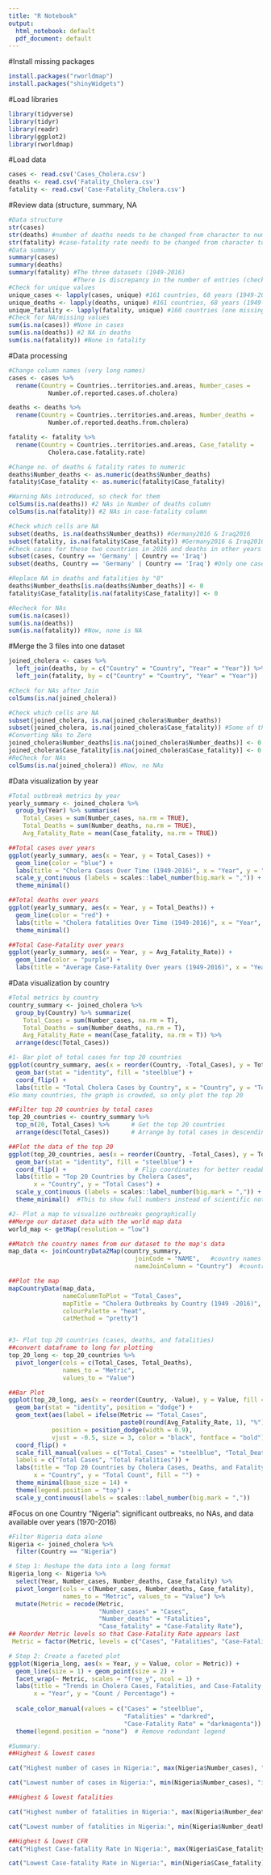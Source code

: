 ---
title: "R Notebook"
output:
  html_notebook: default
  pdf_document: default
---
#Install missing packages
```{r}
install.packages("rworldmap")
install.packages("shinyWidgets")
```

#Load libraries
```{r}
library(tidyverse)
library(tidyr)
library(readr)
library(ggplot2)
library(rworldmap)
```
#Load data
```{r}
cases <- read.csv('Cases_Cholera.csv')
deaths <- read.csv('Fatality_Cholera.csv')
fatality <- read.csv('Case-Fatality_Cholera.csv')
```
#Review data (structure, summary, NA
```{r}
#Data structure
str(cases)
str(deaths) #number of deaths needs to be changed from character to numeric
str(fatality) #case-fatality rate needs to be changed from character to numeric
#Data summary
summary(cases)
summary(deaths)
summary(fatality) #The three datasets (1949-2016)
                  #There is discrepancy in the number of entries (check for NA & empty cells)
#Check for unique values
unique_cases <- lapply(cases, unique) #161 countries, 68 years (1949-2016)
unique_deaths <- lapply(deaths, unique) #161 countries, 68 years (1949-2016)
unique_fatality <- lapply(fatality, unique) #160 countries (one missing), 68 years (1949-2016)
#Check for NA/missing values
sum(is.na(cases)) #None in cases
sum(is.na(deaths)) #2 NA in deaths
sum(is.na(fatality)) #None in fatality
```
#Data processing
```{r}
#Change column names (very long names)
cases <- cases %>%
  rename(Country = Countries..territories.and.areas, Number_cases =
           Number.of.reported.cases.of.cholera)

deaths <- deaths %>%
  rename(Country = Countries..territories.and.areas, Number_deaths =
           Number.of.reported.deaths.from.cholera)

fatality <- fatality %>%
  rename(Country = Countries..territories.and.areas, Case_fatality =
           Cholera.case.fatality.rate)

#Change no. of deaths & fatality rates to numeric
deaths$Number_deaths <- as.numeric(deaths$Number_deaths)
fatality$Case_fatality <- as.numeric(fatality$Case_fatality)

#Warning NAs introduced, so check for them
colSums(is.na(deaths)) #2 NAs in Number of deaths column
colSums(is.na(fatality)) #2 NAs in case-fatality column

#Check which cells are NA
subset(deaths, is.na(deaths$Number_deaths)) #Germany2016 & Iraq2016
subset(fatality, is.na(fatality$Case_fatality)) #Germany2016 & Iraq2016
#Check cases for these two countries in 2016 and deaths in other years
subset(cases, Country == 'Germany' | Country == 'Iraq')
subset(deaths, Country == 'Germany' | Country == 'Iraq') #Only one case in Germany2016 & v.low fatalities in other years... #No record for cases in Iraq2016 (convert NAs to 0)

#Replace NA in deaths and fatalities by "0"
deaths$Number_deaths[is.na(deaths$Number_deaths)] <- 0
fatality$Case_fatality[is.na(fatality$Case_fatality)] <- 0

#Recheck for NAs
sum(is.na(cases))
sum(is.na(deaths)) 
sum(is.na(fatality)) #Now, none is NA
```
#Merge the 3 files into one dataset
```{r}
joined_cholera <- cases %>%
  left_join(deaths, by = c("Country" = "Country", "Year" = "Year")) %>%
  left_join(fatality, by = c("Country" = "Country", "Year" = "Year"))

#Check for NAs after Join
colSums(is.na(joined_cholera))

#Check which cells are NA
subset(joined_cholera, is.na(joined_cholera$Number_deaths)) 
subset(joined_cholera, is.na(joined_cholera$Case_fatality)) #Some of the missing fatality entries are for outbreaks with large number of cases (so we need to be cautious when interpreting the results!)
#Converting NAs to Zero
joined_cholera$Number_deaths[is.na(joined_cholera$Number_deaths)] <- 0
joined_cholera$Case_fatality[is.na(joined_cholera$Case_fatality)] <- 0
#ReCheck for NAs
colSums(is.na(joined_cholera)) #Now, no NAs
```
#Data visualization by year
```{r}
#Total outbreak metrics by year
yearly_summary <- joined_cholera %>%
  group_by(Year) %>% summarise(
    Total_Cases = sum(Number_cases, na.rm = TRUE),
    Total_Deaths = sum(Number_deaths, na.rm = TRUE),
    Avg_Fatality_Rate = mean(Case_fatality, na.rm = TRUE))

##Total cases over years
ggplot(yearly_summary, aes(x = Year, y = Total_Cases)) +
  geom_line(color = "blue") +
  labs(title = "Cholera Cases Over Time (1949-2016)", x = "Year", y = "Total Cases") +
  scale_y_continuous (labels = scales::label_number(big.mark = ",")) + 
  theme_minimal()

##Total deaths over years
ggplot(yearly_summary, aes(x = Year, y = Total_Deaths)) +
  geom_line(color = "red") +
  labs(title = "Cholera fatalities Over Time (1949-2016)", x = "Year", y = "Total Fatalities") + scale_y_continuous (labels = scales::label_number(big.mark = ",")) + 
  theme_minimal()

##Total Case-Fatality over years
ggplot(yearly_summary, aes(x = Year, y = Avg_Fatality_Rate)) +
  geom_line(color = "purple") +
  labs(title = "Average Case-Fatality Over years (1949-2016)", x = "Year", y = "Average Case-Fatality Rate")
```
#Data visualization by country
```{r}
#Total metrics by country
country_summary <- joined_cholera %>%
  group_by(Country) %>% summarize(
    Total_Cases = sum(Number_cases, na.rm = T),
    Total_Deaths = sum(Number_deaths, na.rm = T),
    Avg_Fatality_Rate = mean(Case_fatality, na.rm = T)) %>%
  arrange(desc(Total_Cases))

#1- Bar plot of total cases for top 20 countries
ggplot(country_summary, aes(x = reorder(Country, -Total_Cases), y = Total_Cases)) +
  geom_bar(stat = "identity", fill = "steelblue") +
  coord_flip() +
  labs(title = "Total Cholera Cases by Country", x = "Country", y = "Total Cases")
#So many countries, the graph is crowded, so only plot the top 20

##Filter top 20 countries by total cases
top_20_countries <- country_summary %>%
  top_n(20, Total_Cases) %>%      # Get the top 20 countries
  arrange(desc(Total_Cases))      # Arrange by total cases in descending order

##Plot the data of the top 20
ggplot(top_20_countries, aes(x = reorder(Country, -Total_Cases), y = Total_Cases)) +
  geom_bar(stat = "identity", fill = "steelblue") +
  coord_flip() +                   # Flip coordinates for better readability
  labs(title = "Top 20 Countries by Cholera Cases",
       x = "Country", y = "Total Cases") +
  scale_y_continuous (labels = scales::label_number(big.mark = ",")) + 
  theme_minimal()  #This to show full numbers instead of scientific notation "5e+05"

#2- Plot a map to visualize outbreaks geographically
##Merge our dataset data with the world map data
world_map <- getMap(resolution = "low")

##Match the country names from our dataset to the map's data
map_data <- joinCountryData2Map(country_summary,
                                   joinCode = "NAME",   #country names in world map
                                   nameJoinColumn = "Country")  #country names in our data

##Plot the map
mapCountryData(map_data, 
               nameColumnToPlot = "Total_Cases",   
               mapTitle = "Cholera Outbreaks by Country (1949 -2016)",
               colourPalette = "heat",               
               catMethod = "pretty")


#3- Plot top 20 countries (cases, deaths, and fatalities)
##convert dataframe to long for plotting
top_20_long <- top_20_countries %>%
  pivot_longer(cols = c(Total_Cases, Total_Deaths), 
               names_to = "Metric", 
               values_to = "Value")

##Bar Plot
ggplot(top_20_long, aes(x = reorder(Country, -Value), y = Value, fill = Metric)) +
  geom_bar(stat = "identity", position = "dodge") +  
  geom_text(aes(label = ifelse(Metric == "Total_Cases", 
                               paste0(round(Avg_Fatality_Rate, 1), "%"), "")),  
            position = position_dodge(width = 0.9), 
            vjust = -0.5, size = 3, color = "black", fontface = "bold") +  # Bold text
  coord_flip() +  
  scale_fill_manual(values = c("Total_Cases" = "steelblue", "Total_Deaths" = "darkred"), 
  labels = c("Total Cases", "Total Fatalities")) +
  labs(title = "Top 20 Countries by Cholera Cases, Deaths, and Fatality Rates",
       x = "Country", y = "Total Count", fill = "") +
  theme_minimal(base_size = 14) +  
  theme(legend.position = "top") +  
  scale_y_continuous(labels = scales::label_number(big.mark = ","))
```
#Focus on one Country "Nigeria": significant outbreaks, no NAs, and data available over years (1970-2016)
```{r}
#Filter Nigeria data alone
Nigeria <- joined_cholera %>%
  filter(Country == "Nigeria")

# Step 1: Reshape the data into a long format
Nigeria_long <- Nigeria %>%
  select(Year, Number_cases, Number_deaths, Case_fatality) %>%
  pivot_longer(cols = c(Number_cases, Number_deaths, Case_fatality),
               names_to = "Metric", values_to = "Value") %>%
  mutate(Metric = recode(Metric,
                         "Number_cases" = "Cases",
                         "Number_deaths" = "Fatalities",
                         "Case_fatality" = "Case-Fatality Rate"),
## Reorder Metric levels so that Case-Fatality Rate appears last
 Metric = factor(Metric, levels = c("Cases", "Fatalities", "Case-Fatality Rate")))

# Step 2: Create a faceted plot
ggplot(Nigeria_long, aes(x = Year, y = Value, color = Metric)) +
  geom_line(size = 1) + geom_point(size = 2) +
  facet_wrap(~ Metric, scales = "free_y", ncol = 1) +
  labs(title = "Trends in Cholera Cases, Fatalities, and Case-Fatality Rate in Nigeria",
       x = "Year", y = "Count / Percentage") +
  
  scale_color_manual(values = c("Cases" = "steelblue", 
                                "Fatalities" = "darkred", 
                                "Case-Fatality Rate" = "darkmagenta")) +
  theme(legend.position = "none")  # Remove redundant legend

#Summary:
##Highest & lowest cases

cat("Highest number of cases in Nigeria:", max(Nigeria$Number_cases), "in the year", Nigeria$Year[which.max(Nigeria$Number_cases)])

cat("Lowest number of cases in Nigeria:", min(Nigeria$Number_cases), "in the year", Nigeria$Year[which.min(Nigeria$Number_cases)])

##Highest & lowest fatalities

cat("Highest number of fatalities in Nigeria:", max(Nigeria$Number_deaths), "in the year", Nigeria$Year[which.max(Nigeria$Number_deaths)])

cat("Lowest number of fatalities in Nigeria:", min(Nigeria$Number_deaths), "in the year", Nigeria$Year[which.min(Nigeria$Number_deaths)])

##Highest & lowest CFR
cat("Highest Case-fatality Rate in Nigeria:", max(Nigeria$Case_fatality), "in the year", Nigeria$Year[which.max(Nigeria$Case_fatality)])

cat("Lowest Case-fatality Rate in Nigeria:", min(Nigeria$Case_fatality), "in the year", Nigeria$Year[which.min(Nigeria$Case_fatality)])

```




